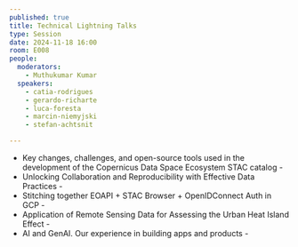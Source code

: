 ```yaml
---
published: true
title: Technical Lightning Talks
type: Session
date: 2024-11-18 16:00
room: E008
people:
  moderators:
    - Muthukumar Kumar
  speakers:
    - catia-rodrigues
    - gerardo-richarte
    - luca-foresta
    - marcin-niemyjski
    - stefan-achtsnit

---
```


- Key changes, challenges, and open-source tools used in the development of the Copernicus Data Space Ecosystem STAC catalog - <Speaker name='marcin-niemyjski' />
- Unlocking Collaboration and Reproducibility with Effective Data Practices - <Speaker name='stefan-achtsnit' />
- Stitching together EOAPI + STAC Browser + OpenIDConnect Auth in GCP - <Speaker name='luca-foresta' />
- Application of Remote Sensing Data for Assessing the Urban Heat Island Effect - <Speaker name='catia-rodrigues' />
- AI and GenAI. Our experience in building apps and products - <Speaker name='gerardo-richarte' />

